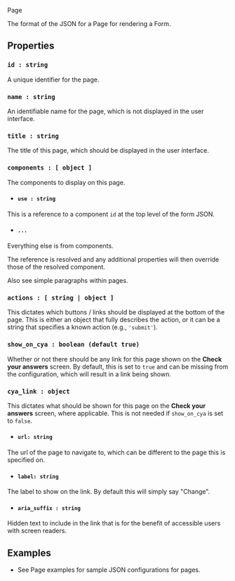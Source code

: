 <!-- Global imports -->

<Meta title="JSON Format/Page" id="F-JSON-Page" />

<Heading size="xl" id="json-format" caption="JSON Format">Page</Heading>

The format of the JSON for a Page for rendering a <Link href="/?path=/docs/d-formrenderer">Form</Link>.

## Properties

### `id : string`
A unique identifier for the page.

### `name : string`
An identifiable name for the page, which is not displayed in the user interface.

### `title : string`
The title of this page, which should be displayed in the user interface.

### `components : [ object ]`
The <Link href="/?path=/docs/f-json-component">components</Link> to display on this page.

* #### `use : string`
This is a reference to a component `id` at the top level of the <Link href="/?path=/docs/f-json-form">form JSON</Link>.
* #### `...`
Everything else is from <Link href="/?path=/docs/f-json-component">components</Link>.

<Alert heading="If 'use' is specified">
The reference is resolved and any additional properties will then override those of the resolved component.

Also see <Link href="/?path=/docs/f-examples-component--page#simple-paragraphs-within-pages">simple paragraphs within pages</Link>.
</Alert>

### `actions : [ string | object ]`
This dictates which buttons / links should be displayed at the bottom of the page. This is either an object that
fully describes the action, or it can be a string that specifies a known action (e.g., `'submit'`).

### `show_on_cya : boolean (default true)`
Whether or not there should be any link for this page shown on the **Check your answers** screen. By default, this is
set to `true` and can be missing from the configuration, which will result in a link being shown.

### `cya_link : object`
This dictates what should be shown for this page on the **Check your answers** screen, where applicable. This is not
needed if `show_on_cya` is set to `false`.

* #### `url: string`
The url of the page to navigate to, which can be different to the page this is specified on.
* #### `label: string`
The label to show on the link. By default this will simply say "Change".
* #### `aria_suffix : string`
Hidden text to include in the link that is for the benefit of accessible users with screen readers.


## Examples

* See <Link href="/?path=/docs/f-examples-page">Page examples</Link> for sample JSON configurations for pages.

